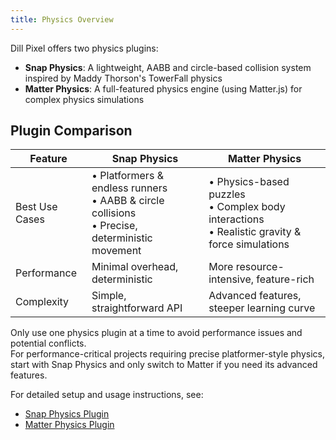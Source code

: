 ```yaml
---
title: Physics Overview
---
```



Dill Pixel offers two physics plugins:

- **Snap Physics**: A lightweight, AABB and circle-based collision system inspired by Maddy Thorson's TowerFall physics
- **Matter Physics**: A full-featured physics engine (using Matter.js) for complex physics simulations

## Plugin Comparison

| Feature        | Snap Physics                                                                                         | Matter Physics                                                                                      |
| -------------- | ---------------------------------------------------------------------------------------------------- | --------------------------------------------------------------------------------------------------- |
| Best Use Cases | • Platformers & endless runners<br/>• AABB & circle collisions<br/>• Precise, deterministic movement | • Physics-based puzzles<br/>• Complex body interactions<br/>• Realistic gravity & force simulations |
| Performance    | Minimal overhead, deterministic                                                                      | More resource-intensive, feature-rich                                                               |
| Complexity     | Simple, straightforward API                                                                          | Advanced features, steeper learning curve                                                           |

<Aside type="caution">Only use one physics plugin at a time to avoid performance issues and potential conflicts.</Aside>

<Aside type="tip">
  For performance-critical projects requiring precise platformer-style physics, start with Snap Physics and only switch
  to Matter if you need its advanced features.
</Aside>

For detailed setup and usage instructions, see:

- [Snap Physics Plugin](/fundamentals/physics/snap)
- [Matter Physics Plugin](/fundamentals/physics/matter)

